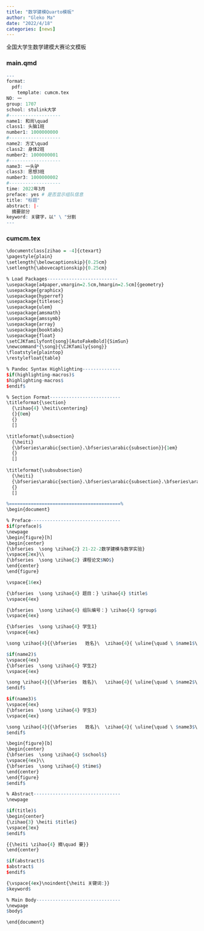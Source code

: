 ```yaml
---
title: "数学建模Quarto模板"
author: "Gleko Ma"
date: "2022/4/18"
categories: [news]
---
```


全国大学生数学建模大赛论文模板

### main.qmd

```r
---
format: 
  pdf:
    template: cumcm.tex
NO: 一
group: 1707
school: stulink大学
#-------------------
name1: 和尚\quad
class1: 头脑1班
number1: 1000000000
#-------------------
name2: 方丈\quad
class2: 身体2班
number2: 1000000001
#-------------------
name3: 一头驴
class3: 思想3班
number3: 1000000002
#-------------------
time: 2022年3月
preface: yes # 是否显示组队信息
title: "标题"
abstract: |-
  摘要部分
keyword: 关键字，以" \ "分割
---
```

### cumcm.tex

```r
\documentclass[zihao = -4]{ctexart}
\pagestyle{plain}
\setlength{\belowcaptionskip}{0.25cm}
\setlength{\abovecaptionskip}{0.25cm}

% Load Packages--------------------------
\usepackage[a4paper,vmargin=2.5cm,hmargin=2.5cm]{geometry}
\usepackage{graphicx}
\usepackage{hyperref}
\usepackage{titlesec}
\usepackage{ulem}
\usepackage{amsmath}
\usepackage{amssymb}
\usepackage{array}
\usepackage{booktabs}
\usepackage{float}
\setCJKfamilyfont{song}[AutoFakeBold]{SimSun}
\newcommand*{\song}{\CJKfamily{song}}
\floatstyle{plaintop}
\restylefloat{table}

% Pandoc Syntax Highlighting--------------
$if(highlighting-macros)$
$highlighting-macros$
$endif$

% Section Format--------------------------
\titleformat{\section}
  {\zihao{4} \heiti\centering}
  {}{0em}
  {}
  []

\titleformat{\subsection}
  {\heiti}
  {\bfseries\arabic{section}.\bfseries\arabic{subsection}}{1em}
  {}
  []
  
\titleformat{\subsubsection}
  {\heiti}
  {\bfseries\arabic{section}.\bfseries\arabic{subsection}.\bfseries\arabic{subsubsection}}{1em}
  {}
  []

%=========================================%
\begin{document}

% Preface---------------------------------
$if(preface)$
\newpage
\begin{figure}[h]
\begin{center}
{\bfseries  \song \zihao{2} 21-22-2数学建模与数学实验}
\vspace{2ex}\\
{\bfseries  \song \zihao{2} 课程论文$NO$}
\end{center}
\end{figure}

\vspace{16ex}

{\bfseries  \song \zihao{4} 题目：} \zihao{4} $title$
\vspace{4ex}

{\bfseries  \song \zihao{4} 组队编号：} \zihao{4} $group$
\vspace{4ex}

{\bfseries  \song \zihao{4} 学生1}
\vspace{4ex}

\song \zihao{4}{{\bfseries   姓名}\  \zihao{4}{ \uline{\quad \ $name1$\quad \quad \ }\ {\bfseries 班级}\ \uline{\quad \ $class1$ \quad \ }\ {\bfseries 学号}\ \uline{\quad \ $number1$\quad \ }}

$if(name2)$
\vspace{4ex}
{\bfseries  \song \zihao{4} 学生2}
\vspace{4ex}

\song \zihao{4}{{\bfseries  姓名}\   \zihao{4}{ \uline{\quad \ $name2$\quad \quad \ }\ {\bfseries 班级}\ \uline{\quad \ $class2$ \quad \ }\ {\bfseries 学号}\ \uline{\quad \ $number2$\quad \ }}
$endif$

$if(name3)$
\vspace{4ex}
{\bfseries  \song \zihao{4} 学生3}
\vspace{4ex}

\song \zihao{4}{{\bfseries   姓名}\  \zihao{4}{ \uline{\quad \ $name3$\quad \quad \ }\ {\bfseries 班级}\ \uline{\quad \ $class3$ \quad \ }\ {\bfseries 学号}\ \uline{\quad \ $number3$\quad \ }}
$endif$

\begin{figure}[b]
\begin{center}
{\bfseries  \song \zihao{4} $school$}
\vspace{4ex}\\
{\bfseries  \song \zihao{4} $time$}
\end{center}
\end{figure}
$endif$

% Abstract--------------------------------
\newpage

$if(title)$
\begin{center}
{\zihao{3} \heiti $title$}
\vspace{3ex}
$endif$

{{\heiti \zihao{4} 摘\quad 要}}
\end{center}

$if(abstract)$
$abstract$
$endif$

{\vspace{4ex}\noindent{\heiti 关键词:}}
$keyword$

% Main Body-------------------------------
\newpage
$body$

\end{document}
```